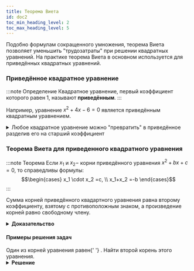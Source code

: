 ```yaml
---
title: Теорема Виета
id: doc2
toc_min_heading_level: 2
toc_max_heading_level: 5
---
```



Подобно формулам сокращенного умножения, теорема Виета позволяет уменьшить "трудозатраты" при решении квадратных уравнений.
На практике теорема Виета в основном используется для приведённых квадратных уравнений.

### Приведённое квадратное уравнение

:::note Определение
Квадратное уравнение, первый коэффициент которого равен 1, называют **приведённым**.
:::

Например, уравнение $x^2+4x-6=0$ является приведённым квадратным уравнением.

<details>
  <summary>
    Любое квадратное уравнение <TeX math="ax^2+bx+c=0" /> можно "превратить" в
    приведённое разделив его на старший коэффициент <TeX math="a." />
  </summary>
  <div>
    <div>
      Например, уравнение <TeX math="5x^2+7x-2=0" /> делением на{' '}
      <TeX math="5" /> приводится к виду <TeX math="x^2+\dfrac75x-\dfrac25=0" />{' '}
      <br />
      В общем виде получаем:
      <TeX math="ax^2+bx+c=0 \vert :a," block />{' '}
      <TeX math="x^2+\dfrac{b}{a}x+\dfrac{c}{a}=0." block /> Затем избавляемся
      от дробных коэффициентов заменив их буквами <TeX math="p" /> и{' '}
      <TeX math="q" /> и получаем общепринятый вид приведённого квадратного
      уравнения: <TeX math="x^2+px+q=0." block />
      Во многих учебниках используется именно такая форма записи, однако не будет
      ошибкой, если в рассуждениях мы будем указывать, что <TeX math="a=1" /> и использовать
      привычные нам коэффициенты <TeX math="b" /> и <TeX math="c." />
    </div>
  </div>
</details>

### Теорема Виета для приведенного квадратного уравнения

:::note Теорема
Если $x_1$ и $x_2 -$ корни приведённого уравнения $x^2+bx+c=0$, то справедливы формулы: $$\begin{cases} x_1 \cdot x_2 =c, \\ x_1+x_2 =-b \end{cases}$$
:::

Сумма корней приведённого квадартного уравнения равна второму коэффициенту, взятому с противоположным знаком, а произведение корней равно свободному члену.

<details>
  <summary>
    <b>Доказательство</b>
  </summary>
  <div>
    <div>
      В условии теоремы сказано, что <TeX math="x_1" /> и <TeX math="x_2" /> -
      корни уравнения, следовательно его дискриминант <TeX math="D \geq 0." />
      Запишем формулы корней квадратного уравнения:
      <TeX
        math="x_1=\dfrac{-b-\sqrt{D}}{2a}, x_2=\dfrac{-b+\sqrt{D}}{2a}"
        block
      />
      Учитывая, что <TeX math="a=1" />, запишем сумму корней:
      <br />
      <TeX math="x_1+x_2=\dfrac{-b-\sqrt{D}}{2}+\dfrac{-b+\sqrt{D}}{2}=-b." />
      <br />
      Запишем произведение корней:
      <br />
      <TeX math="x_1\cdot x_2 =\dfrac{-b-\sqrt{D}}{2} \cdot \dfrac{-b+\sqrt{D}}{2}=\dfrac{b^2-D^2}{4}=\dfrac{b^2-(b^2-4c)}{4}=c. " />
      <br />
      Ещё раз обратите внимание: мы учитываем, что <TeX math="a=1" />, то есть доказываем
      теорему только для приведённого уравнения.
    </div>
    <br />
  </div>
</details>

#### Примеры решения задач

<Tabs>
  <TabItem value="Задача №1" label="Задача №1" default>
    Один из корней уравнения <TeX math="x^2-x-12=0" /> равен{' '}
    <TeX math="x_1=4" />. Найти второй корень этого уравнения.
    <details>
      <summary>
        <b>Решение</b>
      </summary>
      <div>
        <div>
          По теореме Виета <TeX math="x_1\cdot x_2 =-12" />. Так как{' '}
          <TeX math="x_1=4" />, то <TeX math="4x_2=-12" />, откуда{' '}
          <TeX math="x_2=-3" />
          <p><b>Ответ:</b> <TeX math="x_2=-3" /></p>
        </div>
        
      </div>
    </details>

  </TabItem>
  <TabItem value="Задача №2" label="Задача №2">
   Составить приведенное квадратное уравнение, корни которого  <TeX math="x_1=3, x_2=4." />
   <details>
      <summary>
        <b>Решение</b>
      </summary>
      <div>
        <div>
         Так как <TeX math="x_1=3, x_2=4-" /> корни уравнения  <TeX math="x^2+bx+c=0" />, то по теореме Виета <TeX math="b=-(x_1+x_2)=-7, \quad c=x_1\cdot x_2=12." block/>
          <p><b>Ответ:</b> <TeX math="x^2-7x+12=0" /></p>
        </div>
      </div>
    </details>

  </TabItem>
</Tabs>

### Теорема, обратная теореме Виета

:::note Теорема
Если числа $\alpha$ и $\beta$ таковы, что $\alpha + \beta = -b$ и $\alpha \cdot \beta = c$, то эти числа являются корнями приведенного квадратного уравнения $x^2+bx+c=0.$
:::

С помощью теоремы, обратной теореме Виета, можно решать многие квадратные уравнения устно, не пользуясь формулами корней.

<details>
  <summary>
    <b>Доказательство</b>
  </summary>
  <div>
    <div>
      <TeX math="\square" /> Рассмотрим приведённое квадратное уравнение{' '}
      <TeX math="x^2+bx+c=0." />
      <br />
      Согласно условию теоремы это уравнение можно записать так:
      <TeX math="x^2-(\alpha+\beta)x+\alpha \cdot \beta=0." block />
      Числа <TeX math="\alpha" /> и <TeX math="\beta" /> "кандидаты в корни"
      уравнения. Подставим в полученное уравнение вместо <TeX math="x" />{' '}
      сначала число <TeX math="\alpha" />, затем число <TeX math="\beta" />.
      Получим:
      <TeX
        math="\alpha^2-(\alpha+\beta)\alpha +\alpha\beta=\alpha^2-\alpha^2-\alpha\beta+\alpha\beta=0"
        block
      />
      <TeX
        math="\beta^2-(\alpha+\beta)\beta +\alpha\beta=\beta^2-\alpha\beta-\beta^2+\alpha\beta=0"
        block
      />
      Следовательно, числа <TeX math="\alpha" /> и <TeX math="\beta" /> корни нашего
      уравнения. <TeX math=" \blacksquare" />
    </div>
    <br />
  </div>
</details>

<Tabs>
  <TabItem value="Задача №1" label="Пример №1" default>
    <p>Решить устно уравнение <TeX math="x^2-11x+24=0" /></p> 
      
    <details>
      <summary>
        <b>Решение</b>
      </summary>
      <div>
        <div>
        Подберем два числа <TeX math="x_1" /> и <TeX math="x_2" /> так, чтобы 
           <TeX math="\begin{cases} x_1 \cdot x_2 =24, \\ x_1+x_2 =11. \end{cases}" block/> Заметив, что <TeX math="8\cdot 3 =24,\quad 8+3=11" />, по теореме, обратной теореме Виета, получаем, что  <TeX math="x_1=8, x_2=3" /> - корни уравнения.
          <p><b>Ответ:</b> <TeX math="x_1=8, x_2=3." /> </p>
        </div>
        
      </div>
    </details>

  </TabItem>
  <TabItem value="Пример №2" label="Пример №2">
   <p>Решить устно уравнение <TeX math="x^2+11x+30=0" /> </p>
   <details>
      <summary>
        <b>Решение</b>
      </summary>
      <div>
        <div>
        Подберем два числа <TeX math="x_1" /> и <TeX math="x_2" /> так, чтобы 
           <TeX math="\begin{cases} x_1 \cdot x_2 =30, \\ x_1+x_2 =-11. \end{cases}" block/> Заметив, что <TeX math="(-5)\cdot (-6) =30,\ (-5)+(-6)=-11" />, по теореме, обратной теореме Виета, получаем, что  <TeX math="x_1=-5, x_2=-6" /> - корни уравнения.
          <p><b>Ответ:</b> <TeX math="x_1=-5, x_2=-6." /> </p>
        </div>
      </div>
    </details>

  </TabItem>
  
  <TabItem value="Пример №3" label="Пример №3">
   <p>Решить устно уравнение <TeX math="x^2+x-12=0" /> </p>
   <details>
      <summary>
        <b>Решение</b>
      </summary>
      <div>
        <div>
        Подберем два числа <TeX math="x_1" /> и <TeX math="x_2" /> так, чтобы 
           <TeX math="\begin{cases} x_1 \cdot x_2 =-12, \\ x_1+x_2 =-1. \end{cases}" block/> Заметив, что <TeX math="3\cdot (-4) =-12, \ 3-4=-1" />, по теореме, обратной теореме Виета, получаем, что  <TeX math="x_1=3, x_2=-4" /> - корни уравнения.
          <p><b>Ответ:</b> <TeX math="x_1=3, x_2=-4." /> </p>
        </div>
      </div>
    </details>

  </TabItem>

</Tabs>

:::danger
Во избежание различных недоразумений, которые иногда возникают [(например, здесь)](https://vk.com/wall-150027546_4567) при использовании теоремы Виета, в оформлении решения лучше указывать на какую теорему (прямую или обратную) мы ссылаемся.
:::

### Вопросы для самоконтроля

1. Какое квадратное уравнение называют приведенным?
2. Сформулируйте теорему Виета.
3. Сформулируйте теорему, обратную теореме Виета.

### Ресурсы

[Презентация для работы на уроке](https://disk.yandex.ru/i/VUSn-lQeeS-hkA)

